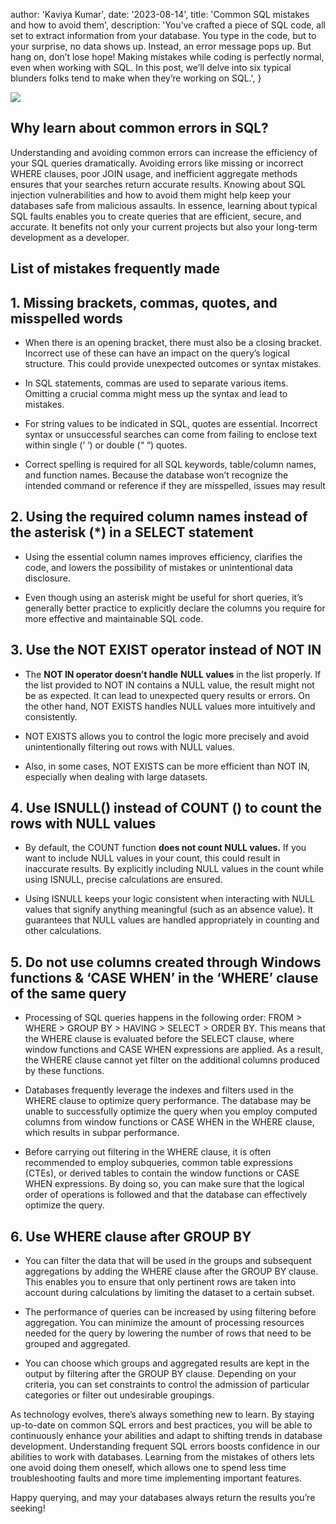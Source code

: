 
  author: 'Kaviya Kumar',
  date: '2023-08-14',
  title: 'Common SQL mistakes and how to avoid them',
  description:
    'You’ve crafted a piece of SQL code, all set to extract information from your database. You type in the code, but to your surprise, no data shows up. Instead, an error message pops up. But hang on, don’t lose hope! Making mistakes while coding is perfectly normal, even when working with SQL. In this post, we’ll delve into six typical blunders folks tend to make when they’re working on SQL.',
}

![](https://cdn-images-1.medium.com/max/6706/1*U5AZSs0DjG8aGnHyE5ecqw.jpeg)

## Why learn about common errors in SQL?

Understanding and avoiding common errors can increase the efficiency of your SQL queries dramatically. Avoiding errors like missing or incorrect WHERE clauses, poor JOIN usage, and inefficient aggregate methods ensures that your searches return accurate results. Knowing about SQL injection vulnerabilities and how to avoid them might help keep your databases safe from malicious assaults. In essence, learning about typical SQL faults enables you to create queries that are efficient, secure, and accurate. It benefits not only your current projects but also your long-term development as a developer.

## List of mistakes frequently made

## 1. Missing brackets, commas, quotes, and misspelled words

- When there is an opening bracket, there must also be a closing bracket. Incorrect use of these can have an impact on the query’s logical structure. This could provide unexpected outcomes or syntax mistakes.

- In SQL statements, commas are used to separate various items. Omitting a crucial comma might mess up the syntax and lead to mistakes.

- For string values to be indicated in SQL, quotes are essential. Incorrect syntax or unsuccessful searches can come from failing to enclose text within single (‘ ‘) or double (“ “) quotes.

- Correct spelling is required for all SQL keywords, table/column names, and function names. Because the database won’t recognize the intended command or reference if they are misspelled, issues may result

## 2. Using the required column names instead of the asterisk (\*) in a SELECT statement

- Using the essential column names improves efficiency, clarifies the code, and lowers the possibility of mistakes or unintentional data disclosure.

- Even though using an asterisk might be useful for short queries, it’s generally better practice to explicitly declare the columns you require for more effective and maintainable SQL code.

## 3. Use the NOT EXIST operator instead of NOT IN

- The **NOT IN operator doesn’t handle** **NULL values** in the list properly. If the list provided to NOT IN contains a NULL value, the result might not be as expected. It can lead to unexpected query results or errors. On the other hand, NOT EXISTS handles NULL values more intuitively and consistently.

- NOT EXISTS allows you to control the logic more precisely and avoid unintentionally filtering out rows with NULL values.

- Also, in some cases, NOT EXISTS can be more efficient than NOT IN, especially when dealing with large datasets.

## 4. Use ISNULL() instead of COUNT () to count the rows with NULL values

- By default, the COUNT function **does not count NULL values.** If you want to include NULL values in your count, this could result in inaccurate results. By explicitly including NULL values in the count while using ISNULL, precise calculations are ensured.

- Using ISNULL keeps your logic consistent when interacting with NULL values that signify anything meaningful (such as an absence value). It guarantees that NULL values are handled appropriately in counting and other calculations.

## 5. Do not use columns created through Windows functions & ‘CASE WHEN’ in the ‘WHERE’ clause of the same query

- Processing of SQL queries happens in the following order: FROM > WHERE > GROUP BY > HAVING > SELECT > ORDER BY. This means that the WHERE clause is evaluated before the SELECT clause, where window functions and CASE WHEN expressions are applied. As a result, the WHERE clause cannot yet filter on the additional columns produced by these functions.

- Databases frequently leverage the indexes and filters used in the WHERE clause to optimize query performance. The database may be unable to successfully optimize the query when you employ computed columns from window functions or CASE WHEN in the WHERE clause, which results in subpar performance.

- Before carrying out filtering in the WHERE clause, it is often recommended to employ subqueries, common table expressions (CTEs), or derived tables to contain the window functions or CASE WHEN expressions. By doing so, you can make sure that the logical order of operations is followed and that the database can effectively optimize the query.

## 6. Use WHERE clause after GROUP BY

- You can filter the data that will be used in the groups and subsequent aggregations by adding the WHERE clause after the GROUP BY clause. This enables you to ensure that only pertinent rows are taken into account during calculations by limiting the dataset to a certain subset.

- The performance of queries can be increased by using filtering before aggregation. You can minimize the amount of processing resources needed for the query by lowering the number of rows that need to be grouped and aggregated.

- You can choose which groups and aggregated results are kept in the output by filtering after the GROUP BY clause. Depending on your criteria, you can set constraints to control the admission of particular categories or filter out undesirable groupings.

As technology evolves, there’s always something new to learn. By staying up-to-date on common SQL errors and best practices, you will be able to continuously enhance your abilities and adapt to shifting trends in database development. Understanding frequent SQL errors boosts confidence in our abilities to work with databases. Learning from the mistakes of others lets one avoid doing them oneself, which allows one to spend less time troubleshooting faults and more time implementing important features.

Happy querying, and may your databases always return the results you’re seeking!
